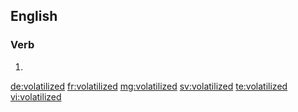 ==English==

===Verb===
{{head|en|verb form}}

# {{en-past of|volatilize}}

[[de:volatilized]]
[[fr:volatilized]]
[[mg:volatilized]]
[[sv:volatilized]]
[[te:volatilized]]
[[vi:volatilized]]